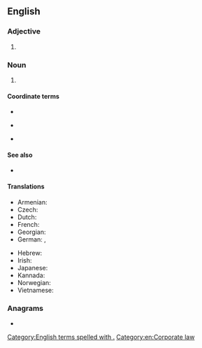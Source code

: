 {{also|LTD}}
{{character info|㋏}}
==English==

===Adjective===
{{en-adj|-}}

# {{abbreviation of|en|limited}}

===Noun===
{{head|en|noun}}

# {{lb|en|British|Irish}} {{abbreviation of|en|[[limited liability company]]}}

====Coordinate terms====
* {{l|en|LLC}}
* {{sense|UK}} {{l|en|PLC}}
* {{sense|USA}} {{l|en|Inc.}}

====See also====
* {{l|en|Co.}}

====Translations====
{{trans-top}}
* Armenian: {{t+|hy|ՍՊԸ}}
* Czech: {{t+|cs|spol. s r. o.}}
* Dutch: {{t+|nl|bvba}}
* French: {{t+|fr|SARL}}
* Georgian: {{t|ka|შპს}}
* German: {{t+|de|GmbH}}, {{t|de|G. m. b. H.}}
{{trans-mid}}
* Hebrew: {{t|he|"בע"מ|sc=Hebr}}
* Irish: {{t|ga|Teo.}}
* Japanese: {{t+|ja|有|tr=yū}}
* Kannada: {{t+|kn|ನಿ|sc=Knda}}
* Norwegian: {{t+|no|AS}}
* Vietnamese: {{t|vi|[[công ty]] [[TNHH]]}}
{{trans-bottom}}

===Anagrams===
* {{anagrams|en|a=dlt|DLT|DTL|TLD}}

[[Category:English terms spelled with .]]
[[Category:en:Corporate law]]